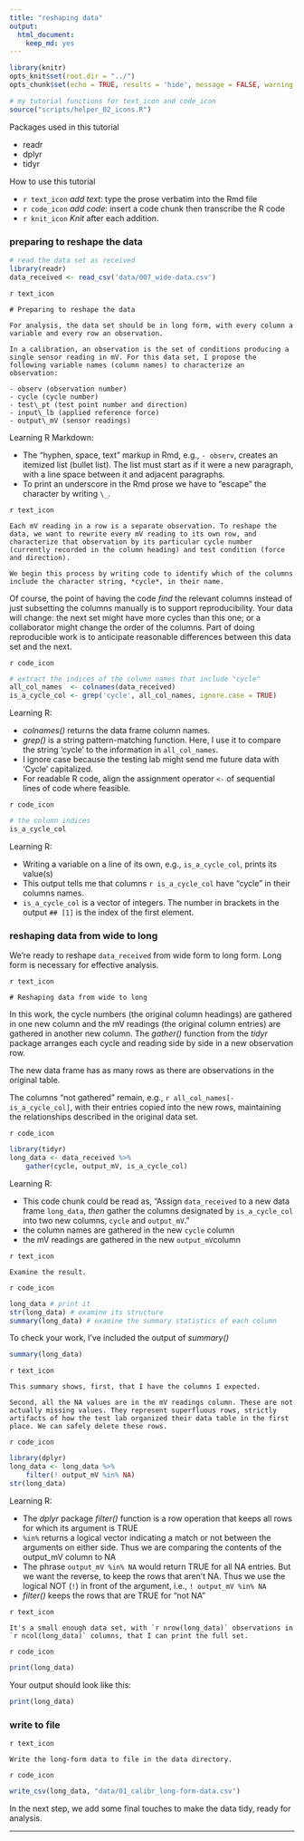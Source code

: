 ```yaml
---
title: "reshaping data"
output:
  html_document:
    keep_md: yes
---
```


```r
library(knitr)
opts_knit$set(root.dir = "../")
opts_chunk$set(echo = TRUE, results = 'hide', message = FALSE, warning = FALSE)
```

```r
# my tutorial functions for text_icon and code_icon
source("scripts/helper_02_icons.R")
```

Packages used in this tutorial 

- readr
- dplyr 
- tidyr 

How to use this tutorial 

- `r text_icon` *add text*: type the prose verbatim into the Rmd file 
- `r code_icon` *add code*: insert a code chunk then transcribe the R code 
- `r knit_icon` *Knit* after each addition. 

### preparing to reshape the data

```r
# read the data set as received
library(readr)
data_received <- read_csv('data/007_wide-data.csv')
```

`r text_icon` 

    # Preparing to reshape the data

    For analysis, the data set should be in long form, with every column a variable and every row an observation. 

    In a calibration, an observation is the set of conditions producing a single sensor reading in mV. For this data set, I propose the following variable names (column names) to characterize an observation:

    - observ (observation number)
    - cycle (cycle number)
    - test\_pt (test point number and direction)
    - input\_lb (applied reference force)
    - output\_mV (sensor readings)

Learning R Markdown:

- The "hyphen, space, text" markup in Rmd, e.g., `- observ`, creates an itemized list (bullet list). The list must start as if it were a new paragraph, with a line space between it and adjacent paragraphs.  
- To print an underscore in the Rmd prose we have to "escape" the character by writing `\_`. 

`r text_icon` 

    Each mV reading in a row is a separate observation. To reshape the data, we want to rewrite every mV reading to its own row, and characterize that observation by its particular cycle number (currently recorded in the column heading) and test condition (force and direction). 

    We begin this process by writing code to identify which of the columns include the character string, *cycle*, in their name. 

Of course, the point of having the code *find* the relevant columns instead of just subsetting the columns manually is to support reproducibility. Your data will change: the next set might have more cycles than this one; or a collaborator might change the order of the columns. Part of doing reproducible work is to anticipate reasonable differences between this data set and the next. 

`r code_icon` 

```r
# extract the indices of the column names that include "cycle"
all_col_names  <- colnames(data_received)
is_a_cycle_col <- grep('cycle', all_col_names, ignore.case = TRUE)
```

Learning R: 

- *colnames()* returns the data frame column names.
- *grep()* is a string pattern-matching function. Here, I use it to compare the string 'cycle' to the information in  `all_col_names`.
- I ignore case because the testing lab might send me future data with 'Cycle' capitalized. 
- For readable R code, align the assignment operator `<-` of sequential lines of code where feasible.

`r code_icon` 

```r
# the column indices
is_a_cycle_col
```

Learning R:

- Writing a variable on a line of its own, e.g., `is_a_cycle_col`, prints its value(s)
- This output tells me that columns `r is_a_cycle_col` have "cycle" in their columns names. 
- `is_a_cycle_col` is a vector of integers. The number in brackets in the output `## [1]` is the index of the first element. 

### reshaping data from wide to long

We're ready to reshape  `data_received` from wide form to long form. Long form is necessary for effective analysis. 

`r text_icon`

    # Reshaping data from wide to long

In this work, the cycle numbers (the original column headings) are  gathered in one new column and the mV readings (the original column  entries) are gathered in another new column. The *gather()* function from the *tidyr* package arranges each cycle and reading side by side in a new observation row. 

The new data frame has as many rows as there are observations in the original table. 

The columns "not gathered" remain, e.g., `r all_col_names[-is_a_cycle_col]`, with their entries copied into the new rows, maintaining the relationships described in the original data set.

`r code_icon`

```r
library(tidyr)
long_data <- data_received %>%
	gather(cycle, output_mV, is_a_cycle_col) 
```

Learning R:

- This code chunk could be read as, "Assign  `data_received` to a new data frame `long_data`, *then* gather the columns designated by `is_a_cycle_col` into two new columns, `cycle` and `output_mV`."
- the column names are gathered in the new `cycle` column 
- the mV readings are gathered in the new `output_mV`column

`r text_icon`

    Examine the result. 

`r code_icon`

```r
long_data # print it
str(long_data) # examine its structure
summary(long_data) # examine the summary statistics of each column
```

To check your work, I've included the output of *summary()*

```r
summary(long_data)
```

`r text_icon`

    This summary shows, first, that I have the columns I expected. 

    Second, all the NA values are in the mV readings column. These are not actually missing values. They represent superfluous rows, strictly artifacts of how the test lab organized their data table in the first place. We can safely delete these rows. 

`r code_icon`

```r
library(dplyr)
long_data <- long_data %>%
	filter(! output_mV %in% NA)
str(long_data)
```

Learning R:
 
- The *dplyr* package *filter()* function is a row operation that keeps all rows for which its argument is TRUE 
- `%in%` returns a logical vector indicating a match or not between the arguments on either side. Thus we are comparing the contents of the output\_mV column to NA
- The phrase `output_mV %in% NA` would return TRUE for all NA entries. But we want the reverse, to keep the rows that aren't NA. Thus we use the logical NOT (`!`) in front of the argument, i.e.,  `! output_mV %in% NA`
- *filter()* keeps the rows that are TRUE for "not NA" 

`r text_icon`

    It's a small enough data set, with `r nrow(long_data)` observations in `r ncol(long_data)` columns, that I can print the full set. 

`r code_icon`

```r
print(long_data)
```

Your output should look like this:

```r
print(long_data)
```

### write to file 

`r text_icon`

    Write the long-form data to file in the data directory.

`r code_icon`

```r
write_csv(long_data, "data/01_calibr_long-form-data.csv")
```

In the next step, we add some final touches to make the data tidy, ready for analysis. 



---


